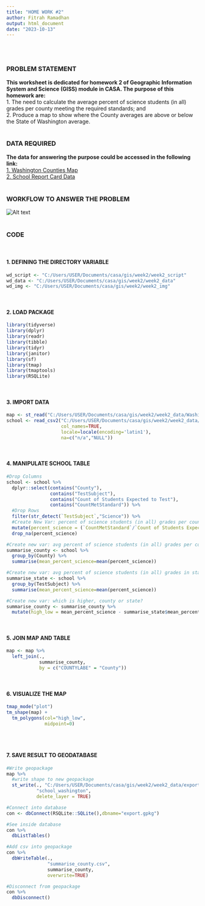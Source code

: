 ---
title: "HOME WORK #2"
author: Fitrah Ramadhan
output: html_document
date: "2023-10-13"
---
\
\

### **PROBLEM STATEMENT**
**This worksheet is dedicated for homework 2 of Geographic Information System and Science (GISS) module in CASA. The purpose of this homework are:** \
1. The need to calculate the average percent of science students (in all) grades per county meeting the required standards; and \
2. Produce a map to show where the County averages are above or below the State of Washington average.\
\

### **DATA REQUIRED**
**The data for answering the purpose could be accessed in the following link:** \
[1. Washington Counties Map](https://hub.arcgis.com/datasets/kingcounty::washington-counties-with-natural-shoreline-washsh-area/explore?location=47.272700%2C-120.740400%2C7.67)\
[2. School Report Card Data](https://data.wa.gov/education/Report-Card-Assessment-Data-2018-19-School-Year/5y3z-mgxd)\
\

### **WORKFLOW TO ANSWER THE PROBLEM**
![Alt text](C:/Users/USER/Documents/casa/gis/week2/week2_img/workflow2.png)
\
\

### **CODE**
\

#### 1. DEFINING THE DIRECTORY VARIABLE
```{r}

wd_script <- "C:/Users/USER/Documents/casa/gis/week2/week2_script"
wd_data <- "C:/Users/USER/Documents/casa/gis/week2/week2_data"
wd_img <- "C:/Users/USER/Documents/casa/gis/week2/week2_img"

```
\

#### 2. LOAD PACKAGE
```{r}

library(tidyverse)
library(dplyr)
library(readr)
library(tibble)
library(tidyr)
library(janitor)
library(sf)
library(tmap)
library(tmaptools)
library(RSQLite)

```
\

#### 3. IMPORT DATA
```{r}

map <- st_read("C:/Users/USER/Documents/casa/gis/week2/week2_data/Washington_Counties_with_Natural_Shoreline___washsh_area.shp")
school <- read_csv2("C:/Users/USER/Documents/casa/gis/week2/week2_data/Report_Card_Assessment_Data_2018-19_School_Year_20231013.csv", 
                    col_names=TRUE, 
                    locale=locale(encoding='latin1'),
                    na=c("n/a","NULL"))

```
\

#### 4. MANIPULATE SCHOOL TABLE
```{r}

#Drop Columns
school <- school %>%
  dplyr::select(contains("County"), 
                contains("TestSubject"),
                contains("Count of Students Expected to Test"),
                contains("CountMetStandard")) %>%
  #Drop Rows
  filter(str_detect(`TestSubject`,"Science")) %>%
  #Create New Var: percent of science students (in all) grades per county meeting the required standards
  mutate(percent_science = (`CountMetStandard`/`Count of Students Expected to Test`)*100) %>%
  drop_na(percent_science)

#Create new var: avg percent of science students (in all) grades per county meeting the required standards
summarise_county <- school %>% 
  group_by(County) %>%
  summarise(mean_percent_science=mean(percent_science))

#Create new var: avg percent of science students (in all) grades in state meeting the required standards
summarise_state <- school %>% 
  group_by(TestSubject) %>%
  summarise(mean_percent_science=mean(percent_science))

#Create new var: which is higher, county or state?
summarise_county <- summarise_county %>%
  mutate(high_low = mean_percent_science - summarise_state$mean_percent_science)

```
\

#### 5. JOIN MAP AND TABLE
```{r}

map <- map %>%
  left_join(.,
            summarise_county,
            by = c("COUNTYLABE" = "County"))

```
\

#### 6. VISUALIZE THE MAP
```{r}

tmap_mode("plot")
tm_shape(map) +
  tm_polygons(col="high_low",
              midpoint=0)
  

```
\

#### 7. SAVE RESULT TO GEODATABASE
```{r}

#Write geopackage
map %>%
  #write shape to new geopackage
  st_write(., "C:/Users/USER/Documents/casa/gis/week2/week2_data/export.gpkg", 
           "school_washington", 
           delete_layer = TRUE)

#Connect into database
con <- dbConnect(RSQLite::SQLite(),dbname="export.gpkg")

#See inside database
con %>% 
  dbListTables()

#Add csv into geopackage
con %>%
  dbWriteTable(.,
               "summarise_county.csv",
               summarise_county,
               overwrite=TRUE)

#Disconnect from geopackage
con %>% 
  dbDisconnect()

```

